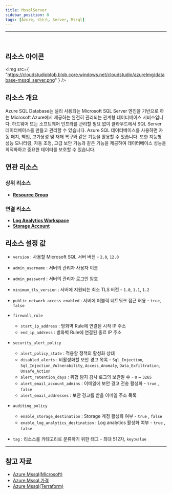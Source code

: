 ```yaml
---
title: MssqlServer
sidebar_position: 0
tags: [Azure, 리소스, Server, Mssql]
---
```


<hr />
<br />

## 리소스 아이콘

<img
    src={
        "https://cloudstudioblob.blob.core.windows.net/cloudstudio/azureImg/database-mssql_server.png"
    }
/>

## 리소스 개요

Azure SQL Database는 널리 사용되는 Microsoft SQL Server 엔진을 기반으로 하는 Microsoft Azure에서 제공하는 완전히 관리되는 관계형 데이터베이스 서비스입니다.
하드웨어 또는 소프트웨어 인프라를 관리할 필요 없이 클라우드에서 SQL Server 데이터베이스를 만들고 관리할 수 있습니다.
Azure SQL 데이터베이스를 사용하면 자동 패치, 백업, 고가용성 및 재해 복구와 같은 기능을 활용할 수 있습니다.
또한 지능형 성능 모니터링, 자동 조정, 고급 보안 기능과 같은 기능을 제공하여 데이터베이스 성능을 최적화하고 중요한 데이터를 보호할 수 있습니다.

## 연관 리소스

### 상위 리소스

-   [**Resource Group**](https://docs.cstudio.app/docs/resource/azure/Base/ResourceGroup)

### 연결 리소스

-   [**Log Analytics Workspace**](https://docs.cstudio.app/docs/resource/azure/LogAnalytics/LogAnalyticsWorkspace)
-   [**Storage Account**](https://docs.cstudio.app/docs/resource/azure/Storage/StorageAccount)

## 리소스 설정 값

-   `version` : 사용할 Microsoft SQL 서버 버전 - `2.0`, `12.0`

-   `admin_username` : 서버의 관리자 사용자 이름

-   `admin_password` : 서버의 관리자 로그인 암호

-   `minimum_tls_version` : 서버에 지원되는 최소 TLS 버전 - `1.0`, `1.1`, `1.2`

-   `public_network_access_enabled` : 서버에 퍼블릭 네트워크 접근 허용 - `true`, `false`

-   `firewall_rule`

    -   `start_ip_address` : 방화벽 Rule에 연결된 시작 IP 주소
    -   `end_ip_address` : 방화벽 Rule에 연결된 종료 IP 주소

-   `security_alert_policy`

    -   `alert_policy_state` : 적용할 정책의 활성화 상태
    -   `disabled_alerts` : 비활성화할 보안 경고 목록 - `Sql_Injection`, `Sql_Injection_Vulnerability`, `Access_Anomaly`, `Data_Exfiltration`, `Unsafe_Action`
    -   `alert_retention_days` : 위협 탐지 감사 로그의 보관일 수 - `0` ~ `3265`
    -   `alert_email_account_admins` : 이메일에 보안 경고 전송 활성화 - `true` , `false`
    -   `alert_email_addresses` : 보안 경고를 받을 이메일 주소 목록

-   `auditing_policy`

    -   `enable_storage_destination` : Storage 계정 활성화 여부 - `true` , `false`
    -   `enable_log_analytics_destination` : Log analytics 활성화 여부 - `true` , `false`

-   `tag` : 리소스를 카테고리로 분류하기 위한 태그 - 최대 512자, `key`:`value`

---

## 참고 자료

-   [Azure Mssql(Microsoft)](https://learn.microsoft.com/ko-kr/azure/azure-sql/database/sql-database-paas-overview?view=azuresql)
-   [Azure Mssql 가격](https://azure.microsoft.com/ko-kr/pricing/details/azure-sql-database/single/)
-   [Azure Mssql(Terraform)](https://registry.terraform.io/providers/hashicorp/azurerm/latest/docs/resources/mssql_server)
